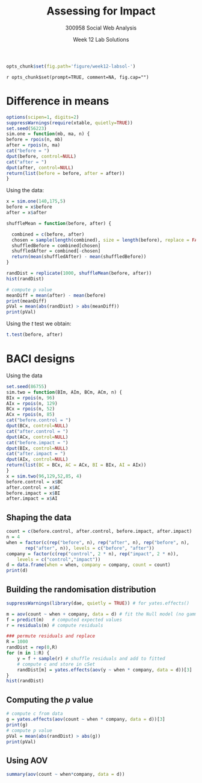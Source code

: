% Assessing for Impact
% 300958 Social Web Analysis 
% Week 12 Lab Solutions

```r
opts_chunk$set(fig.path='figure/week12-labsol-')
```

`r opts_chunk$set(prompt=TRUE, comment=NA, fig.cap="")`


# Difference in means


```r
options(scipen=1, digits=2)
suppressWarnings(require(xtable, quietly=TRUE))
set.seed(56223)
sim.one = function(mb, ma, n) {
before = rpois(n, mb)
after = rpois(n, ma)
cat("before = ")
dput(before, control=NULL)
cat("after = ")
dput(after, control=NULL)
return(list(before = before, after = after))
}
```


Using the data:
```r
x = sim.one(140,175,5)
before = x$before
after = x$after
```


```r
shuffleMean = function(before, after) {

  combined = c(before, after)
  chosen = sample(length(combined), size = length(before), replace = FALSE)
  shuffledBefore = combined[chosen]
  shuffledAfter = combined[-chosen]
  return(mean(shuffledAfter) - mean(shuffledBefore))
}

randDist = replicate(1000, shuffleMean(before, after))
hist(randDist)

# compute p value
meanDiff = mean(after) - mean(before)
print(meanDiff)
pVal = mean(abs(randDist) > abs(meanDiff))
print(pVal)
```


Using the $t$ test we obtain:
```r
t.test(before, after)
```




# BACI designs 

Using the data

```r
set.seed(86755)
sim.two = function(BIm, AIm, BCm, ACm, n) {
BIx = rpois(n, 96)
AIx = rpois(n, 129)
BCx = rpois(n, 52)
ACx = rpois(n, 85)
cat("before.control = ")
dput(BCx, control=NULL)
cat("after.control = ")
dput(ACx, control=NULL)
cat("before.impact = ")
dput(BIx, control=NULL)
cat("after.impact = ")
dput(AIx, control=NULL)
return(list(BC = BCx, AC = ACx, BI = BIx, AI = AIx))
}
x = sim.two(96,129,52,85, 4)
before.control = x$BC
after.control = x$AC
before.impact = x$BI
after.impact = x$AI
```

## Shaping the data

```r
count = c(before.control, after.control, before.impact, after.impact)
n = 4
when = factor(c(rep("before", n), rep("after", n), rep("before", n),
       rep("after", n)), levels = c("before", "after"))
company = factor(c(rep("control", 2 * n), rep("impact", 2 * n)),
	levels = c("control","impact"))
d = data.frame(when = when, company = company, count = count)
print(d)
```

## Building the randomisation distribution


```r
suppressWarnings(library(dae, quietly = TRUE)) # for yates.effects()

m = aov(count ~ when + company, data = d) # fit the Null model (no gamma)
f = predict(m)   # computed expected values
r = residuals(m) # compute residuals

### permute residuals and replace
R = 1000
randDist = rep(0,R)
for (m in 1:R) {
    y = f + sample(r) # shuffle residuals and add to fitted
    # compute c and store in cSet
    randDist[m] = yates.effects(aov(y ~ when * company, data = d))[3]
}
hist(randDist)
```

## Computing the $p$ value

```r
# compute c from data
g = yates.effects(aov(count ~ when * company, data = d))[3]
print(g)
# compute p value
pVal = mean(abs(randDist) > abs(g))
print(pVal)
```

## Using AOV

```r
summary(aov(count ~ when*company, data = d))
```


